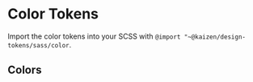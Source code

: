 
<Meta of={ColorTokensStories} />

# Color Tokens

Import the color tokens into your SCSS with `@import "~@kaizen/design-tokens/sass/color`.

## Colors

<Story of={ColorTokensStories.ColorTokens} />
